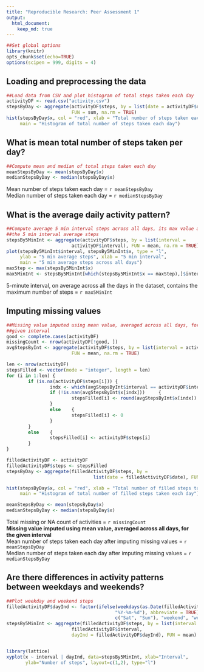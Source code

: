 ```yaml
---
title: "Reproducible Research: Peer Assessment 1"
output: 
  html_document:
    keep_md: true
---
```

```r
##Set global options
library(knitr)
opts_chunk$set(echo=TRUE)
options(scipen = 999, digits = 4)
```

## Loading and preprocessing the data
```r
##Load data from CSV and plot histogram of total steps taken each day
activityDF <- read.csv("activity.csv")
stepsByDay <- aggregate(activityDF$steps, by = list(date = activityDF$date),
                        FUN = sum, na.rm = TRUE)
hist(stepsByDay$x, col = "red", xlab = "Total number of steps taken each day",
     main = "Histogram of total number of steps taken each day")
```

## What is mean total number of steps taken per day?
```r
##Compute mean and median of total steps taken each day
meanStepsByDay <- mean(stepsByDay$x)
medianStepsByDay <- median(stepsByDay$x)
```
Mean number of steps taken each day = `r meanStepsByDay`  
Median number of steps taken each day = `r medianStepsByDay`

## What is the average daily activity pattern?
```r
##Compute average 5 min interval steps across all days, its max value and plot
##the 5 min interval average steps
stepsBy5MinInt <- aggregate(activityDF$steps, by = list(interval =
                        activityDF$interval), FUN = mean, na.rm = TRUE)
plot(stepsBy5MinInt$interval, stepsBy5MinInt$x, type = "l",
     ylab = "5 min average steps", xlab = "5 min interval",
     main = "5 min average steps across all days")
maxStep <- max(stepsBy5MinInt$x)
max5MinInt <- stepsBy5MinInt[which(stepsBy5MinInt$x == maxStep),]$interval
```
5-minute interval, on average across all the days in the dataset, contains the
maximum number of steps = `r max5MinInt`

## Imputing missing values
```r
##Missing value imputed using mean value, averaged across all days, for the
##given interval
good <- complete.cases(activityDF)
missingCount <- nrow(activityDF[!good, ])
avgStepsByInt <- aggregate(activityDF$steps, by = list(interval = activityDF$interval),
                        FUN = mean, na.rm = TRUE)

len <- nrow(activityDF)
stepsFilled <- vector(mode = "integer", length = len)
for (i in 1:len) {
        if (is.na(activityDF$steps[i])) {
                indx <- which(avgStepsByInt$interval == activityDF$interval[i])
                if (!is.nan(avgStepsByInt$x[indx]))     {
                        stepsFilled[i] <- round(avgStepsByInt$x[indx])
                }
                else    {
                        stepsFilled[i] <- 0
                }
        }
        else    {
                stepsFilled[i] <- activityDF$steps[i]
        }
}

filledActivityDF <- activityDF
filledActivityDF$steps <- stepsFilled
stepsByDay <- aggregate(filledActivityDF$steps, by = 
                                list(date = filledActivityDF$date), FUN = sum)

hist(stepsByDay$x, col = "red", xlab = "Total number of filled steps taken each day",
     main = "Histogram of total number of filled steps taken each day")

meanStepsByDay <- mean(stepsByDay$x)
medianStepsByDay <- median(stepsByDay$x)

```

Total missing or NA count of activities = `r missingCount`  
**Missing value imputed using mean value, averaged across all days, 
for the given interval**  
Mean number of steps taken each day after imputing missing values = `r meanStepsByDay`  
Median number of steps taken each day after imputing missing values = `r medianStepsByDay`

## Are there differences in activity patterns between weekdays and weekends?

```r
##Plot weekday and weekend steps
filledActivityDF$dayInd <- factor(ifelse(weekdays(as.Date(filledActivityDF$date,
                                        "%Y-%m-%d"), abbreviate = TRUE) %in%
                                        c("Sat", "Sun"), "weekend", "weekday"))
stepsBy5MinInt <- aggregate(filledActivityDF$steps, by = list(interval =
                        filledActivityDF$interval,
                        dayInd = filledActivityDF$dayInd), FUN = mean)


library(lattice)
xyplot(x ~ interval | dayInd, data=stepsBy5MinInt, xlab="Interval",
       ylab="Number of steps", layout=c(1,2), type="l")

```
